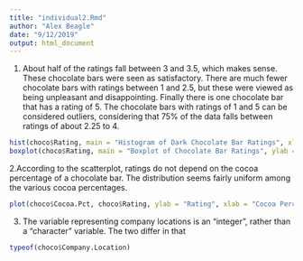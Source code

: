 ```yaml
---
title: "individual2.Rmd"
author: "Alex Beagle"
date: "9/12/2019"
output: html_document
---
```


1. About half of the ratings fall between 3 and 3.5, which makes sense. These chocolate bars were seen as satisfactory. There are much fewer chocolate bars with ratings between 1 and 2.5, but these were viewed as being unpleasant and disappointing. Finally there is one chocolate bar that has a rating of 5. The chocolate bars with ratings of 1 and 5 can be considered outliers, considering that 75% of the data falls between ratings of about 2.25 to 4.

```r
hist(choco$Rating, main = "Histogram of Dark Chocolate Bar Ratings", xlab ="Ratings", border = "blue", col = "green")
boxplot(choco$Rating, main = "Boxplot of Chocolate Bar Ratings", ylab = "Rating")
```

2.According to the scatterplot, ratings do not depend on the cocoa percentage of a chocolate bar. The distribution seems fairly uniform among the various cocoa percentages.

```r
plot(choco$Cocoa.Pct, choco$Rating, ylab = "Rating", xlab = "Cocoa Percentage", main = "Scatterplot of Rating of Dark Chocolate Bars by Cocoa Percentage")
```
3. The variable representing company locations is an "integer", rather than a "character" variable. The two differ in that 

```r
typeof(choco$Company.Location)
```



